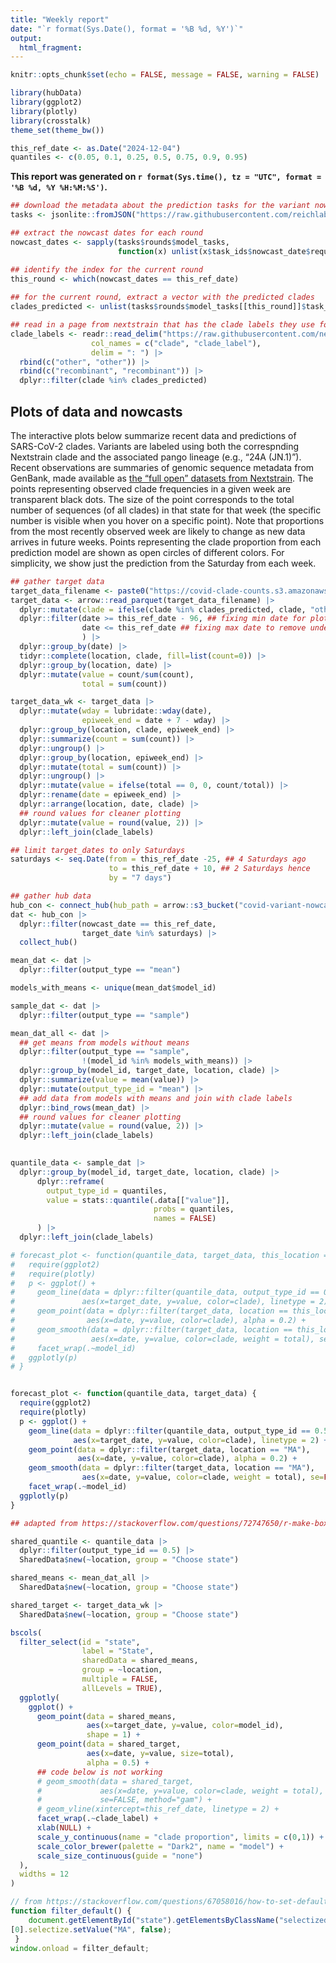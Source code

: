 ```yaml
---
title: "Weekly report"
date: "`r format(Sys.Date(), format = '%B %d, %Y')`"
output: 
  html_fragment:
---
```




```r
knitr::opts_chunk$set(echo = FALSE, message = FALSE, warning = FALSE)
```

```r
library(hubData)
library(ggplot2)
library(plotly)
library(crosstalk)
theme_set(theme_bw())

this_ref_date <- as.Date("2024-12-04")
quantiles <- c(0.05, 0.1, 0.25, 0.5, 0.75, 0.9, 0.95)
```

**This report was generated on `r format(Sys.time(), tz = "UTC", format = '%B %d, %Y %H:%M:%S')`.**

```r
## download the metadata about the prediction tasks for the variant nowcast hub
tasks <- jsonlite::fromJSON("https://raw.githubusercontent.com/reichlab/variant-nowcast-hub/refs/heads/main/hub-config/tasks.json")

## extract the nowcast dates for each round
nowcast_dates <- sapply(tasks$rounds$model_tasks, 
                        function(x) unlist(x$task_ids$nowcast_date$required))

## identify the index for the current round
this_round <- which(nowcast_dates == this_ref_date)
  
## for the current round, extract a vector with the predicted clades
clades_predicted <- unlist(tasks$rounds$model_tasks[[this_round]]$task_ids$clade$required)

```


```r
## read in a page from nextstrain that has the clade labels they use for their plots
clade_labels <- readr::read_delim("https://raw.githubusercontent.com/nextstrain/ncov/refs/heads/master/defaults/clade_display_names.yml",
                  col_names = c("clade", "clade_label"),
                  delim = ": ") |> 
  rbind(c("other", "other")) |> 
  rbind(c("recombinant", "recombinant")) |> 
  dplyr::filter(clade %in% clades_predicted)

```


<!-- ## Summary of submitted forecasts -->

<!-- [Some summary about which clades were predicted and which teams submitted.] -->


## Plots of data and nowcasts

The interactive plots below summarize recent data and predictions of SARS-CoV-2 clades. Variants are labeled using both the correspnding Nextstrain clade and the associated pango lineage (e.g., "24A (JN.1)"). Recent observations are summaries of genomic sequence metadata from GenBank, made available as [the "full open" datasets from Nextstrain](https://docs.nextstrain.org/projects/ncov/en/latest/reference/remote_inputs.html#remote-inputs-open-files). The points representing observed clade frequencies in a given week are transparent black dots. The size of the point corresponds to the total number of sequences (of all clades) in that state for that week (the specific number is visible when you hover on a specific point). Note that proportions from the most recently observed week are likely to change as new data arrives in future weeks. Points representing the clade proportion from each prediction model are shown as open circles of different colors. For simplicity, we show just the prediction from the Saturday from each week.

```r
## gather target data
target_data_filename <- paste0("https://covid-clade-counts.s3.amazonaws.com/", this_ref_date-2, "_covid_clade_counts.parquet")
target_data <- arrow::read_parquet(target_data_filename) |> 
  dplyr::mutate(clade = ifelse(clade %in% clades_predicted, clade, "other")) |> 
  dplyr::filter(date >= this_ref_date - 96, ## fixing min date for plotting
                date <= this_ref_date ## fixing max date to remove under-reported recent data
                ) |> 
  dplyr::group_by(date) |> 
  tidyr::complete(location, clade, fill=list(count=0)) |> 
  dplyr::group_by(location, date) |> 
  dplyr::mutate(value = count/sum(count),
                total = sum(count))

target_data_wk <- target_data |> 
  dplyr::mutate(wday = lubridate::wday(date),
                epiweek_end = date + 7 - wday) |>
  dplyr::group_by(location, clade, epiweek_end) |>
  dplyr::summarize(count = sum(count)) |>
  dplyr::ungroup() |>
  dplyr::group_by(location, epiweek_end) |>
  dplyr::mutate(total = sum(count)) |>
  dplyr::ungroup() |>
  dplyr::mutate(value = ifelse(total == 0, 0, count/total)) |>
  dplyr::rename(date = epiweek_end) |>
  dplyr::arrange(location, date, clade) |> 
  ## round values for cleaner plotting
  dplyr::mutate(value = round(value, 2)) |> 
  dplyr::left_join(clade_labels)
```

```r
## limit target_dates to only Saturdays
saturdays <- seq.Date(from = this_ref_date -25, ## 4 Saturdays ago
                      to = this_ref_date + 10, ## 2 Saturdays hence
                      by = "7 days")

## gather hub data
hub_con <- connect_hub(hub_path = arrow::s3_bucket("covid-variant-nowcast-hub"))
dat <- hub_con |> 
  dplyr::filter(nowcast_date == this_ref_date,
                target_date %in% saturdays) |> 
  collect_hub()

mean_dat <- dat |> 
  dplyr::filter(output_type == "mean")

models_with_means <- unique(mean_dat$model_id)

sample_dat <- dat |> 
  dplyr::filter(output_type == "sample")

mean_dat_all <- dat |> 
  ## get means from models without means
  dplyr::filter(output_type == "sample",
                !(model_id %in% models_with_means)) |> 
  dplyr::group_by(model_id, target_date, location, clade) |> 
  dplyr::summarize(value = mean(value)) |> 
  dplyr::mutate(output_type_id = "mean") |> 
  ## add data from models with means and join with clade labels
  dplyr::bind_rows(mean_dat) |> 
  ## round values for cleaner plotting
  dplyr::mutate(value = round(value, 2)) |> 
  dplyr::left_join(clade_labels)
  

quantile_data <- sample_dat |> 
  dplyr::group_by(model_id, target_date, location, clade) |> 
      dplyr::reframe(
        output_type_id = quantiles,
        value = stats::quantile(.data[["value"]], 
                                probs = quantiles, 
                                names = FALSE)
      ) |> 
  dplyr::left_join(clade_labels)
```

```r
# forecast_plot <- function(quantile_data, target_data, this_location = "MA") {
#   require(ggplot2)
#   require(plotly)
#   p <- ggplot() +
#     geom_line(data = dplyr::filter(quantile_data, output_type_id == 0.5, location == this_location),
#               aes(x=target_date, y=value, color=clade), linetype = 2) +
#     geom_point(data = dplyr::filter(target_data, location == this_location), 
#                aes(x=date, y=value, color=clade), alpha = 0.2) +
#     geom_smooth(data = dplyr::filter(target_data, location == this_location), 
#                 aes(x=date, y=value, color=clade, weight = total), se=FALSE) +
#     facet_wrap(.~model_id)
#   ggplotly(p)
# }


forecast_plot <- function(quantile_data, target_data) {
  require(ggplot2)
  require(plotly)
  p <- ggplot() +
    geom_line(data = dplyr::filter(quantile_data, output_type_id == 0.5),
              aes(x=target_date, y=value, color=clade), linetype = 2) +
    geom_point(data = dplyr::filter(target_data, location == "MA"), 
               aes(x=date, y=value, color=clade), alpha = 0.2) +
    geom_smooth(data = dplyr::filter(target_data, location == "MA"), 
                aes(x=date, y=value, color=clade, weight = total), se=FALSE) +
    facet_wrap(.~model_id)
  ggplotly(p)
}

```


```r
## adapted from https://stackoverflow.com/questions/72747650/r-make-boxplot-using-crosstalk-and-ggplot2-box-plot-color-is-lost

shared_quantile <- quantile_data |> 
  dplyr::filter(output_type_id == 0.5) |> 
  SharedData$new(~location, group = "Choose state")

shared_means <- mean_dat_all |> 
  SharedData$new(~location, group = "Choose state")

shared_target <- target_data_wk |> 
  SharedData$new(~location, group = "Choose state")

bscols(
  filter_select(id = "state", 
                label = "State", 
                sharedData = shared_means, 
                group = ~location,
                multiple = FALSE,
                allLevels = TRUE),
  ggplotly(
    ggplot() +
      geom_point(data = shared_means, 
                 aes(x=target_date, y=value, color=model_id), 
                 shape = 1) + 
      geom_point(data = shared_target,
                 aes(x=date, y=value, size=total),
                 alpha = 0.5) +
      ## code below is not working
      # geom_smooth(data = shared_target, 
      #             aes(x=date, y=value, color=clade, weight = total),
      #             se=FALSE, method="gam") +
      # geom_vline(xintercept=this_ref_date, linetype = 2) +
      facet_wrap(.~clade_label) +
      xlab(NULL) +
      scale_y_continuous(name = "clade proportion", limits = c(0,1)) +
      scale_color_brewer(palette = "Dark2", name = "model") +
      scale_size_continuous(guide = "none")
  ),
  widths = 12
)
```

```js
// from https://stackoverflow.com/questions/67058016/how-to-set-default-values-in-filter-select-in-crosstalk-in-r-plotly
function filter_default() {
    document.getElementById("state").getElementsByClassName("selectized") 
[0].selectize.setValue("MA", false);
 }
window.onload = filter_default;
```


